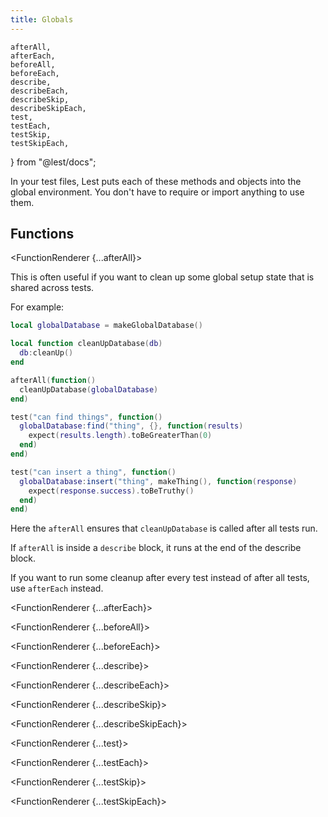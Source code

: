```yaml
---
title: Globals
---
```



	afterAll,
	afterEach,
	beforeAll,
	beforeEach,
	describe,
	describeEach,
	describeSkip,
	describeSkipEach,
	test,
	testEach,
	testSkip,
	testSkipEach,
} from "@lest/docs";

In your test files, Lest puts each of these methods and objects into the global environment. You don't have to require or import anything to use them.

## Functions

<FunctionRenderer {...afterAll}>

This is often useful if you want to clean up some global setup state that is shared across tests.

For example:

```lua
local globalDatabase = makeGlobalDatabase()

local function cleanUpDatabase(db)
  db:cleanUp()
end

afterAll(function()
  cleanUpDatabase(globalDatabase)
end)

test("can find things", function()
  globalDatabase:find("thing", {}, function(results)
    expect(results.length).toBeGreaterThan(0)
  end)
end)

test("can insert a thing", function()
  globalDatabase:insert("thing", makeThing(), function(response)
    expect(response.success).toBeTruthy()
  end)
end)
```

Here the `afterAll` ensures that `cleanUpDatabase` is called after all tests run.

If `afterAll` is inside a `describe` block, it runs at the end of the describe block.

If you want to run some cleanup after every test instead of after all tests, use `afterEach` instead.

</FunctionRenderer>

<FunctionRenderer {...afterEach}></FunctionRenderer>

<FunctionRenderer {...beforeAll}></FunctionRenderer>

<FunctionRenderer {...beforeEach}></FunctionRenderer>

<FunctionRenderer {...describe}></FunctionRenderer>

<FunctionRenderer {...describeEach}></FunctionRenderer>

<FunctionRenderer {...describeSkip}></FunctionRenderer>

<FunctionRenderer {...describeSkipEach}></FunctionRenderer>

<FunctionRenderer {...test}></FunctionRenderer>

<FunctionRenderer {...testEach}></FunctionRenderer>

<FunctionRenderer {...testSkip}></FunctionRenderer>

<FunctionRenderer {...testSkipEach}></FunctionRenderer>
